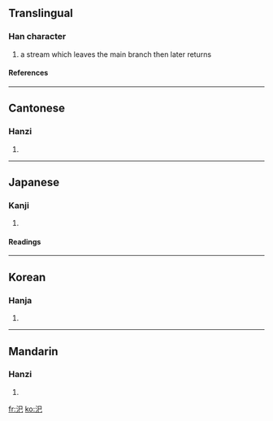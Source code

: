 ==Translingual==
===Han character===
{{Han char|rn=85|rad=水|as=03|sn=6|four=3711<sub>7</sub>|canj=水口山 (ERU)}}
# a stream which leaves the main branch then later returns
====References====
{{Han ref|kx=0605.170|dkj=17136|dj=0999.090|hdz=31555.010|uh=6C5C|ud=27740|bh=C9FA|bd=51706}}

----
==Cantonese==
===Hanzi===
{{yue-hanzi|jyut=|y=chi5}}
# {{defn|Cantonese}}

----
==Japanese==
===Kanji===
{{ja-kanji|grade=|rs=水03}}
# {{defn|Japanese}} 
====Readings====
{{ja-readings|on=[[し]] (shi), [[じ]] (ji), [[い]] (i)|kun=[[かわ]] (kawa)}}

----
==Korean==
===Hanja===
{{ko-hanja|hangeul=사|eumhun=|rv=sa|mr=sa|y=sa}}
# {{defn|Korean}}

----
==Mandarin==
===Hanzi===
{{cmn-hanzi|pin=[[sì]] ([[si4]])|wg=ssu<sup>4</sup>}}
# {{defn|Mandarin}}

[[fr:汜]]
[[ko:汜]]